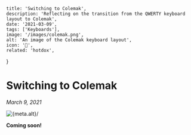 
    title: 'Switching to Colemak',
    description: 'Reflecting on the transition from the QWERTY keyboard layout to Colemak',
    date: '2021-03-09',
    tags: ['Keyboards'],
    image: '/images/colemak.png',
    alt: 'An image of the Colemak keyboard layout',
    icon: '🙌',
    related: 'hotdox',
}


# Switching to Colemak

_March 9, 2021_

<img className="mx-auto" src={meta.image} alt={meta.alt}/>

**Coming soon!**
